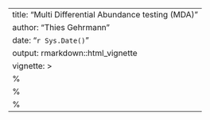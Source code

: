 ---
title: "Multi Differential Abundance testing (MDA)"
author: "Thies Gehrmann"
date: "`r Sys.Date()`"
output: rmarkdown::html_vignette
vignette: >
  %\VignetteIndexEntry{MDA}
  %\VignetteEngine{knitr::rmarkdown}
  %\VignetteEncoding{UTF-8}
---